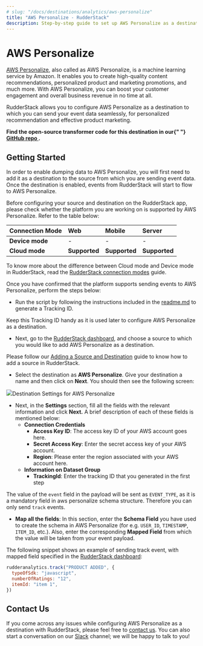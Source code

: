 ```yaml
---
# slug: "/docs/destinations/analytics/aws-personalize"
title: "AWS Personalize - RudderStack"
description: Step-by-step guide to set up AWS Personalize as a destination in RudderStack.
---
```


# AWS Personalize

[AWS Personalize](https://aws.amazon.com/personalize/), also called as AWS Personalize, is a machine learning service by Amazon. It enables you to create high-quality content recommendations, personalized product and marketing promotions, and much more. With AWS Personalize, you can boost your customer engagement and overall business revenue in no time at all.

RudderStack allows you to configure AWS Personalize as a destination to which you can send your event data seamlessly, for personalized recommendation and effective product marketing.

<div class="successBlock">
  <strong>
    Find the open-source transformer code for this destination in our{" "}
    <a href="https://github.com/rudderlabs/rudder-transformer/tree/master/v0/destinations/personalize">
      GitHub repo
    </a>
    .
  </strong>
</div>

## **Getting Started**

In order to enable dumping data to AWS Personalize, you will first need to add it as a destination to the source from which you are sending event data. Once the destination is enabled, events from RudderStack will start to flow to AWS Personalize.

Before configuring your source and destination on the RudderStack app, please check whether the platform you are working on is supported by AWS Personalize. Refer to the table below:

| **Connection Mode** | **Web**       | **Mobile**    | **Server**    |
| :------------------ | :------------ | :------------ | :------------ |
| **Device mode**     | -             | -             | -             |
| **Cloud mode**      | **Supported** | **Supported** | **Supported** |

<div class="infoBlock">
To know more about the difference between Cloud mode and Device mode in RudderStack, read the <a href="../../get-started/rudderstack-connection-modes">RudderStack connection modes</a> guide.

</div>

Once you have confirmed that the platform supports sending events to AWS Personalize, perform the steps below:

- Run the script by following the instructions included in the [readme.md](https://github.com/rudderlabs/rudder-transformer/tree/destination_personalize/v0/personalize/scripts) to generate a Tracking ID.

<div class="successBlock">
  Keep this Tracking ID handy as it is used later to configure AWS Personalize
  as a destination.
</div>

- Next, go to the [RudderStack dashboard](https://app.rudderstack.com/), and choose a source to which you would like to add AWS Personalize as a destination.

<div class="infoBlock">
Please follow our <a href="../../connections/adding-source-and-destination-rudderstack">Adding a Source and Destination</a> guide to know how to add a source in RudderStack.

</div>

- Select the destination as **AWS Personalize**. Give your destination a name and then click on **Next**. You should then see the following screen:

<img src="https://user-images.githubusercontent.com/59817155/129888869-c221b05e-bb80-4394-90a6-f3d84d31f76e.png" /><span class="imageTitle">Destination Settings for AWS Personalize</span>

- Next, in the **Settings** section, fill all the fields with the relevant information and click **Next.** A brief description of each of these fields is mentioned below:
  - **Connection Credentials**
    - **Access Key ID**: The access key ID of your AWS account goes here.
    - **Secret Access Key**: Enter the secret access key of your AWS account.
    - **Region**: Please enter the region associated with your AWS account here.
  - **Information on Dataset Group**
    - **TrackingId**: Enter the tracking ID that you generated in the first step

<div class="infoBlock">
The value of the <code class="inline-code">event</code> field in the payload will be sent as <code class="inline-code">EVENT_TYPE</code>, as it is a mandatory field in aws personalize schema structure. Therefore you can only send <code class="inline-code">track</code> events.

</div>

- **Map all the fields**: In this section, enter the **Schema Field** you have used to create the schema in AWS Personalize \(for e.g. `USER_ID`, `TIMESTAMP`, `ITEM_ID`, etc.\). Also, enter the corresponding **Mapped Field** from which the value will be taken from your event payload.

The following snippet shows an example of sending track event, with mapped field specified in the [RudderStack dashboard](https://app.rudderstack.com/):

```javascript
rudderanalytics.track("PRODUCT ADDED", {
  typeOfSdk: "javascript",
  numberOfRatings: "12",
  itemId: "item 1",
})
```

## Contact Us

If you come across any issues while configuring AWS Personalize as a destination with RudderStack, please feel free to [contact us](mailto:%20docs@rudderstack.com). You can also start a conversation on our [Slack](https://resources.rudderstack.com/join-rudderstack-slack) channel; we will be happy to talk to you!
